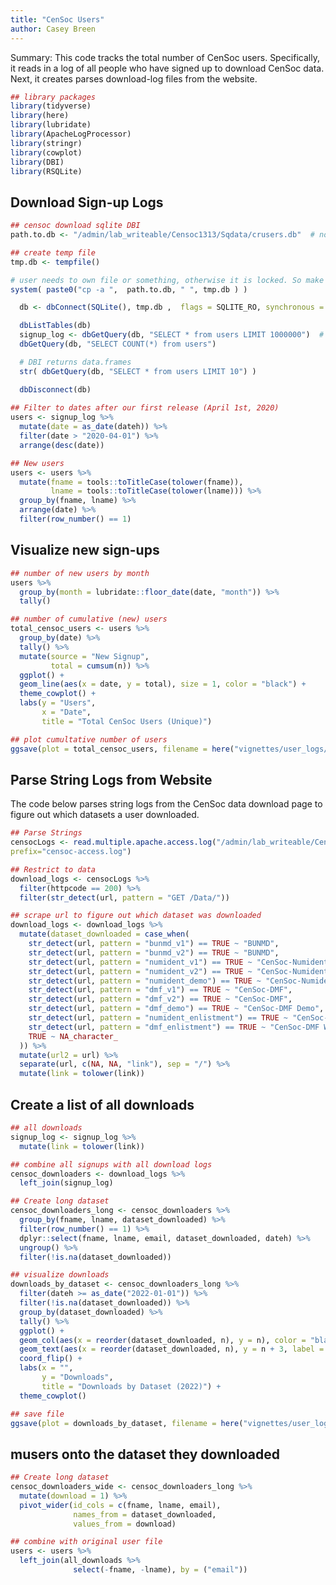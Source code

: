 ```yaml
---
title: "CenSoc Users"
author: Casey Breen
---
```


Summary: This code tracks the total number of CenSoc users. Specifically, it reads in a log of all people who have signed up to download CenSoc data. Next, it creates parses download-log files from the website. 

```r
## library packages
library(tidyverse)
library(here)
library(lubridate)
library(ApacheLogProcessor)
library(stringr)
library(cowplot)
library(DBI)
library(RSQLite)
```


## Download Sign-up Logs 

```r
## censoc download sqlite DBI
path.to.db <- "/admin/lab_writeable/Censoc1313/Sqdata/crusers.db"  # not renamed from Creles project

## create temp file 
tmp.db <- tempfile()

# user needs to own file or something, otherwise it is locked. So make a copy
system( paste0("cp -a ",  path.to.db, " ", tmp.db ) )

  db <- dbConnect(SQLite(), tmp.db ,  flags = SQLITE_RO, synchronous = NULL)

  dbListTables(db)
  signup_log <- dbGetQuery(db, "SELECT * from users LIMIT 1000000")  # records are transactions, not unique users
  dbGetQuery(db, "SELECT COUNT(*) from users")

  # DBI returns data.frames
  str( dbGetQuery(db, "SELECT * from users LIMIT 10") )

  dbDisconnect(db)
  
## Filter to dates after our first release (April 1st, 2020)
users <- signup_log %>% 
  mutate(date = as_date(dateh)) %>% 
  filter(date > "2020-04-01") %>% 
  arrange(desc(date))

## New users
users <- users %>% 
  mutate(fname = tools::toTitleCase(tolower(fname)),
         lname = tools::toTitleCase(tolower(lname))) %>% 
  group_by(fname, lname) %>% 
  arrange(date) %>% 
  filter(row_number() == 1)
```

## Visualize new sign-ups 

```r
## number of new users by month
users %>% 
  group_by(month = lubridate::floor_date(date, "month")) %>%
  tally()

## number of cumulative (new) users
total_censoc_users <- users %>% 
  group_by(date) %>% 
  tally() %>% 
  mutate(source = "New Signup",
         total = cumsum(n)) %>% 
  ggplot() + 
  geom_line(aes(x = date, y = total), size = 1, color = "black") + 
  theme_cowplot() + 
  labs(y = "Users",
       x = "Date",
       title = "Total CenSoc Users (Unique)")

## plot cumultative number of users 
ggsave(plot = total_censoc_users, filename = here("vignettes/user_logs/figs/total_censoc_users.png"), height = 4, width = 6)
```

## Parse String Logs from Website 

The code below parses string logs from the CenSoc data download page to figure out which datasets a user downloaded. 

```r
## Parse Strings 
censocLogs <- read.multiple.apache.access.log("/admin/lab_writeable/Censoc1313/Weblogs/",
prefix="censoc-access.log")

## Restrict to data 
download_logs <- censocLogs %>% 
  filter(httpcode == 200) %>% 
  filter(str_detect(url, pattern = "GET /Data/"))

## scrape url to figure out which dataset was downloaded 
download_logs <- download_logs %>% 
  mutate(dataset_downloaded = case_when(
    str_detect(url, pattern = "bunmd_v1") == TRUE ~ "BUNMD",
    str_detect(url, pattern = "bunmd_v2") == TRUE ~ "BUNMD",
    str_detect(url, pattern = "numident_v1") == TRUE ~ "CenSoc-Numident",
    str_detect(url, pattern = "numident_v2") == TRUE ~ "CenSoc-Numident",
    str_detect(url, pattern = "numident_demo") == TRUE ~ "CenSoc-Numident Demo",
    str_detect(url, pattern = "dmf_v1") == TRUE ~ "CenSoc-DMF",
    str_detect(url, pattern = "dmf_v2") == TRUE ~ "CenSoc-DMF",
    str_detect(url, pattern = "dmf_demo") == TRUE ~ "CenSoc-DMF Demo",
    str_detect(url, pattern = "numident_enlistment") == TRUE ~ "CenSoc-Numident WWII Enlistment",
    str_detect(url, pattern = "dmf_enlistment") == TRUE ~ "CenSoc-DMF WWII Enlistment",  
    TRUE ~ NA_character_
  )) %>% 
  mutate(url2 = url) %>% 
  separate(url, c(NA, NA, "link"), sep = "/") %>% 
  mutate(link = tolower(link))
```

## Create a list of all downloads

```r
## all downloads 
signup_log <- signup_log %>% 
  mutate(link = tolower(link))

## combine all signups with all download logs
censoc_downloaders <- download_logs %>% 
  left_join(signup_log) 

## Create long dataset
censoc_downloaders_long <- censoc_downloaders %>% 
  group_by(fname, lname, dataset_downloaded) %>% 
  filter(row_number() == 1) %>% 
  dplyr::select(fname, lname, email, dataset_downloaded, dateh) %>% 
  ungroup() %>% 
  filter(!is.na(dataset_downloaded)) 

## visualize downloads 
downloads_by_dataset <- censoc_downloaders_long %>% 
  filter(dateh >= as_date("2022-01-01")) %>% 
  filter(!is.na(dataset_downloaded)) %>% 
  group_by(dataset_downloaded) %>% 
  tally() %>% 
  ggplot() + 
  geom_col(aes(x = reorder(dataset_downloaded, n), y = n), color = "black", fill = "grey") + 
  geom_text(aes(x = reorder(dataset_downloaded, n), y = n + 3, label = n), color = "black") + 
  coord_flip() + 
  labs(x = "",                                                     
       y = "Downloads",
       title = "Downloads by Dataset (2022)") + 
  theme_cowplot()

## save file 
ggsave(plot = downloads_by_dataset, filename = here("vignettes/user_logs/figs/downloads_by_dataset.png"), height = 5, width = 9)
```

## m\Match users onto the dataset they downloaded 

```r
## Create long dataset 
censoc_downloaders_wide <- censoc_downloaders_long %>% 
  mutate(download = 1) %>% 
  pivot_wider(id_cols = c(fname, lname, email),
              names_from = dataset_downloaded, 
              values_from = download)

## combine with original user file
users <- users %>% 
  left_join(all_downloads %>% 
              select(-fname, -lname), by = ("email")) 

```


























